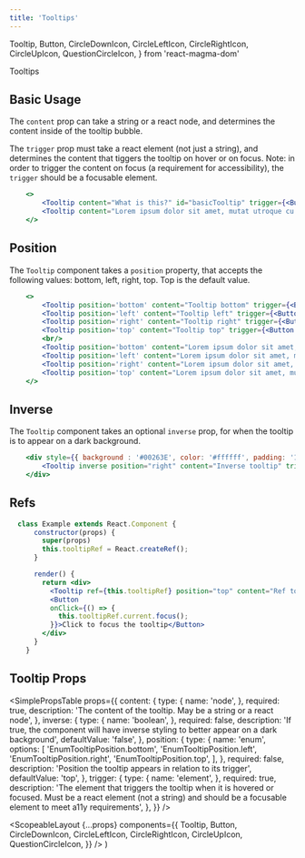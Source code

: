 ```yaml
---
title: 'Tooltips'
---
```


  Tooltip,
  Button,
  CircleDownIcon,
  CircleLeftIcon,
  CircleRightIcon,
  CircleUpIcon,
  QuestionCircleIcon,
} from 'react-magma-dom'

<DocsHeading to="/design/tooltips/" type="design">
  Tooltips
</DocsHeading>

## Basic Usage

The `content` prop can take a string or a react node, and determines the content inside of the tooltip bubble.

The `trigger` prop must take a react element (not just a string), and determines the content that tiggers the tooltip on hover or on focus. Note: in order to trigger the content on focus (a requirement for accessibility), the `trigger` should be a focusable element.

```.jsx
    <>
        <Tooltip content="What is this?" id="basicTooltip" trigger={<Button icon={<QuestionCircleIcon />} variant="link" />} />
        <Tooltip content="Lorem ipsum dolor sit amet, mutat utroque cu quo. Vel molestie invidunt dissentiet no, ut vim iriure eloquentiam." id="basicTooltip2" trigger={<Button icon={<QuestionCircleIcon />} variant="link" />} />
    </>
```

## Position

The `Tooltip` component takes a `position` property, that accepts the following values: bottom, left, right, top. Top is the default value.

```.jsx
    <>
        <Tooltip position='bottom' content="Tooltip bottom" trigger={<Button aria-label="Question Icon" icon={<CircleDownIcon />} variant="link" />} />
        <Tooltip position='left' content="Tooltip left" trigger={<Button icon={<CircleLeftIcon />} variant="link" />} />
        <Tooltip position='right' content="Tooltip right" trigger={<Button icon={<CircleRightIcon />} variant="link" />} />
        <Tooltip position='top' content="Tooltip top" trigger={<Button icon={<CircleUpIcon />} variant="link" />} />
        <br/>
        <Tooltip position='bottom' content="Lorem ipsum dolor sit amet, mutat utroque cu quo. Vel molestie invidunt dissentiet no, ut vim iriure eloquentiam." trigger={<Button aria-label="Question Icon" icon={<CircleDownIcon />} variant="link" />} />
        <Tooltip position='left' content="Lorem ipsum dolor sit amet, mutat utroque cu quo. Vel molestie invidunt dissentiet no, ut vim iriure eloquentiam." trigger={<Button icon={<CircleLeftIcon />} variant="link" />} />
        <Tooltip position='right' content="Lorem ipsum dolor sit amet, mutat utroque cu quo. Vel molestie invidunt dissentiet no, ut vim iriure eloquentiam." trigger={<Button icon={<CircleRightIcon />} variant="link" />} />
        <Tooltip position='top' content="Lorem ipsum dolor sit amet, mutat utroque cu quo. Vel molestie invidunt dissentiet no, ut vim iriure eloquentiam." trigger={<Button icon={<CircleUpIcon />} variant="link" />} />
    </>
```

## Inverse

The `Tooltip` component takes an optional `inverse` prop, for when the tooltip is to appear on a dark background.

```.jsx
    <div style={{ background : '#00263E', color: '#ffffff', padding: '10px' }}>
        <Tooltip inverse position="right" content="Inverse tooltip" trigger={<Button aria-label="Question Icon" icon={<QuestionCircleIcon />} inverse variant="link" />} />
    </div>
```

## Refs

```.jsx
  class Example extends React.Component {
      constructor(props) {
        super(props)
        this.tooltipRef = React.createRef();
      }

      render() {
        return <div>
          <Tooltip ref={this.tooltipRef} position="top" content="Ref tooltip" trigger={<Button aria-label="Question Icon" icon={<QuestionCircleIcon />} variant="link" />} />
          <Button
          onClick={() => {
            this.tooltipRef.current.focus();
          }}>Click to focus the tooltip</Button>
        </div>
      }
    }
```

## Tooltip Props

<SimplePropsTable
  props={{
    content: {
      type: {
        name: 'node',
      },
      required: true,
      description:
        'The content of the tooltip.  May be a string or a react node',
    },
    inverse: {
      type: {
        name: 'boolean',
      },
      required: false,
      description:
        'If true, the component will have inverse styling to better appear on a dark background',
      defaultValue: 'false',
    },
    position: {
      type: {
        name: 'enum',
        options: [
          'EnumTooltipPosition.bottom',
          'EnumTooltipPosition.left',
          'EnumTooltipPosition.right',
          'EnumTooltipPosition.top',
        ],
      },
      required: false,
      description: 'Position the tooltip appears in relation to its trigger',
      defaultValue: 'top',
    },
    trigger: {
      type: {
        name: 'element',
      },
      required: true,
      description:
        'The element that triggers the tooltip when it is hovered or focused.  Must be a react element (not a string) and should be a focusable element to meet a11y requirements',
    },
  }}
/>

  <ScopeableLayout
    {...props}
    components={{
      Tooltip,
      Button,
      CircleDownIcon,
      CircleLeftIcon,
      CircleRightIcon,
      CircleUpIcon,
      QuestionCircleIcon,
    }}
  />
)
